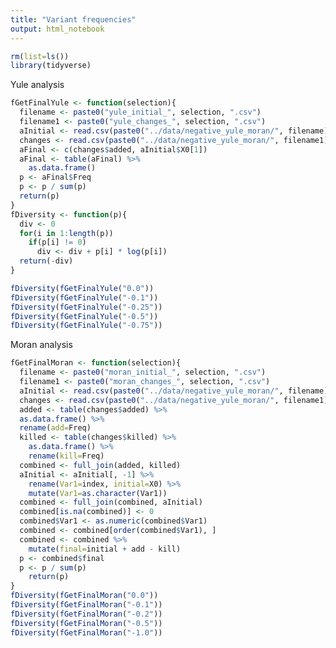 ```yaml
---
title: "Variant frequencies"
output: html_notebook
---
```


```r
rm(list=ls())
library(tidyverse)
```

Yule analysis
```r
fGetFinalYule <- function(selection){
  filename <- paste0("yule_initial_", selection, ".csv")
  filename1 <- paste0("yule_changes_", selection, ".csv")
  aInitial <- read.csv(paste0("../data/negative_yule_moran/", filename))
  changes <- read.csv(paste0("../data/negative_yule_moran/", filename1))[-1, ]
  aFinal <- c(changes$added, aInitial$X0[1])
  aFinal <- table(aFinal) %>%
    as.data.frame()
  p <- aFinal$Freq
  p <- p / sum(p)
  return(p)
}
fDiversity <- function(p){
  div <- 0
  for(i in 1:length(p))
    if(p[i] != 0)
      div <- div + p[i] * log(p[i])
  return(-div)
}

fDiversity(fGetFinalYule("0.0"))
fDiversity(fGetFinalYule("-0.1"))
fDiversity(fGetFinalYule("-0.25"))
fDiversity(fGetFinalYule("-0.5"))
fDiversity(fGetFinalYule("-0.75"))
```

Moran analysis
```r
fGetFinalMoran <- function(selection){
  filename <- paste0("moran_initial_", selection, ".csv")
  filename1 <- paste0("moran_changes_", selection, ".csv")
  aInitial <- read.csv(paste0("../data/negative_yule_moran/", filename))
  changes <- read.csv(paste0("../data/negative_yule_moran/", filename1))[-1, ]
  added <- table(changes$added) %>%
  as.data.frame() %>%
  rename(add=Freq)
  killed <- table(changes$killed) %>%
    as.data.frame() %>%
    rename(kill=Freq)
  combined <- full_join(added, killed)
  aInitial <- aInitial[, -1] %>%
    rename(Var1=index, initial=X0) %>%
    mutate(Var1=as.character(Var1))
  combined <- full_join(combined, aInitial)
  combined[is.na(combined)] <- 0
  combined$Var1 <- as.numeric(combined$Var1)
  combined <- combined[order(combined$Var1), ]
  combined <- combined %>% 
    mutate(final=initial + add - kill)
  p <- combined$final
  p <- p / sum(p)
    return(p)
}
fDiversity(fGetFinalMoran("0.0"))
fDiversity(fGetFinalMoran("-0.1"))
fDiversity(fGetFinalMoran("-0.2"))
fDiversity(fGetFinalMoran("-0.5"))
fDiversity(fGetFinalMoran("-1.0"))

```

